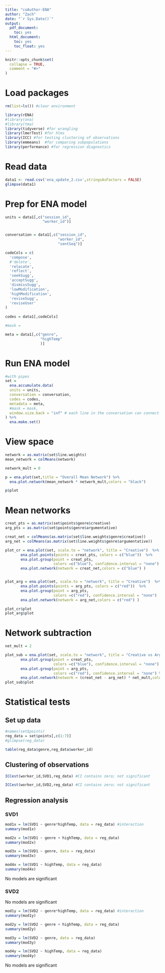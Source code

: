```yaml
---
title: "coAuthor-ENA"
author: "Zach"
date: "`r Sys.Date()`"
output:
  pdf_document:
    toc: yes
  html_document:
    toc: yes
    toc_float: yes
---
```


```r
knitr::opts_chunk$set(
  collapse = TRUE,
  comment = "#>"
)
```


# Load packages
```r

rm(list=ls()) #clear environment

library(rENA)
#library(ona)
#library(tma)
library(tidyverse) #for wrangling
library(lmerTest) #for hlms
library(ICC) #for testing clustering of observations
library(emmeans)  #for comparing subpopulations 
library(performance) #for regression diagnostics

```

# Read data
```r
data1 <- read.csv('ena_update_2.csv',stringsAsFactors = FALSE)
glimpse(data1)
```


# Prep for ENA model
```r

units = data1[,c("session_id", 
                 "worker_id")]


conversation = data1[,c("session_id", 
                        "worker_id",
                        "sentSeq")]

codeCols = c(
  'compose', 
  #'delete', 
  'relocate',
  'reflect', 
  'seekSugg', 
  'acceptSugg', 
  'dismissSugg', 
  'lowModification',
  'highModification',
  'reviseSugg',
  'reviseUser'
)
  
codes = data1[,codeCols]

#mask = 

meta = data1[,c("genre",
                "highTemp"
                )]

```

# Run ENA model
```r
#with pipes
set = 
  ena.accumulate.data(
  units = units,
  conversation = conversation,
  codes = codes,
  metadata = meta,
  #mask = mask,
  window.size.back = "inf" # each line in the conversation can connect back to the first line--allows for more fine-grained view of connections w/i convos
) %>%
  ena.make.set()
```


# View space
```r
network = as.matrix(set$line.weights)
mean_network = colMeans(network)

network_mult = 0

p = ena.plot(set,title = "Overall Mean Network") %>%
  ena.plot.network(mean_network * network_mult,colors = "black")

p$plot
```


# Mean networks
```r
creat_pts = as.matrix(set$points$genre$creative)
arg_pts = as.matrix(set$points$genre$argumentative)

creat_net = colMeans(as.matrix(set$line.weights$genre$creative))
arg_net = colMeans(as.matrix(set$line.weights$genre$argumentative))

plot_cr = ena.plot(set, scale.to = "network", title = "Creative")  %>%
       ena.plot.points(points = creat_pts, colors = c("blue"))  %>%
       ena.plot.group(point = creat_pts,
                      colors =c("blue"), confidence.interval = "none")  %>%
       ena.plot.network(network = creat_net,colors = c("blue") )


plot_arg = ena.plot(set, scale.to = "network", title = "Creative")  %>%
       ena.plot.points(points = arg_pts, colors = c("red"))  %>%
       ena.plot.group(point = arg_pts,
                      colors =c("red"), confidence.interval = "none")  %>%
       ena.plot.network(network = arg_net,colors = c("red") )

plot_cr$plot
plot_arg$plot

```


# Network subtraction
```r

net_mult = 2

plot_sub = ena.plot(set, scale.to = "network", title = "Creative vs Argumentative")  %>%
       ena.plot.group(point = creat_pts,
                      colors =c("blue"), confidence.interval = "none")  %>%
       ena.plot.group(point = arg_pts,
                      colors =c("red"), confidence.interval = "none") %>% 
       ena.plot.network(network = (creat_net - arg_net) * net_mult,colors = c("blue","red") )
plot_sub$plot
```


# Statistical tests

## Set up data
```r
#names(set$points)
reg_data = set$points[,c(1:7)]
#glimpse(reg_data)

table(reg_data$genre,reg_data$worker_id)


```

## Clustering of observations
```r
ICCest(worker_id,SVD1,reg_data) #CI contains zero; not significant

ICCest(worker_id,SVD2,reg_data) #CI contains zero; not significant

```


## Regression analysis

### SVD1
```r

mod1x = lm(SVD1 ~ genre*highTemp, data = reg_data) #interaction
summary(mod1x)

mod2x = lm(SVD1 ~ genre + highTemp, data = reg_data)
summary(mod2x)

mod3x = lm(SVD1 ~ genre, data = reg_data)
summary(mod3x)

mod4x = lm(SVD1 ~ highTemp, data = reg_data)
summary(mod4x)

```
No models are significant


### SVD2

No models are significant
```r

mod1y = lm(SVD2 ~ genre*highTemp, data = reg_data) #interaction
summary(mod1y)

mod2y = lm(SVD2 ~ genre + highTemp, data = reg_data)
summary(mod2y)

mod3y = lm(SVD2 ~ genre, data = reg_data)
summary(mod3y)

mod4y = lm(SVD2 ~ highTemp, data = reg_data)
summary(mod4y)

```
No models are significant